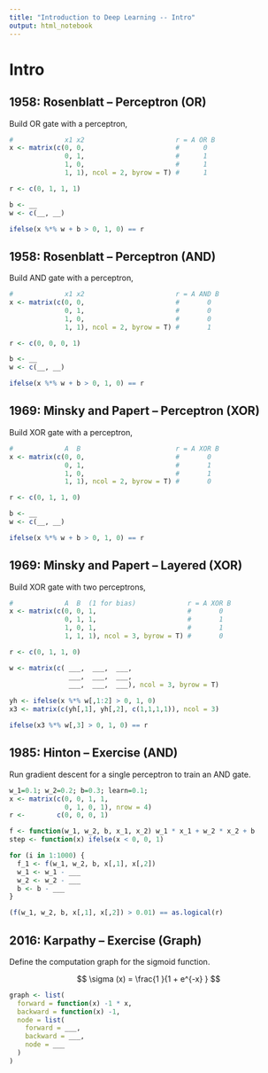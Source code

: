 ```yaml
---
title: "Introduction to Deep Learning -- Intro"
output: html_notebook
---
```


# Intro

## 1958: Rosenblatt -- Perceptron (OR)

Build OR gate with a perceptron,

```r
#             x1 x2                       r = A OR B 
x <- matrix(c(0, 0,                       #      0
              0, 1,                       #      1
              1, 0,                       #      1
              1, 1), ncol = 2, byrow = T) #      1

r <- c(0, 1, 1, 1)

b <- __
w <- c(__, __)

ifelse(x %*% w + b > 0, 1, 0) == r
```

## 1958: Rosenblatt -- Perceptron (AND)

Build AND gate with a perceptron,

```r
#             x1 x2                       r = A AND B 
x <- matrix(c(0, 0,                       #       0
              0, 1,                       #       0
              1, 0,                       #       0
              1, 1), ncol = 2, byrow = T) #       1

r <- c(0, 0, 0, 1)

b <- __
w <- c(__, __)

ifelse(x %*% w + b > 0, 1, 0) == r
```

## 1969: Minsky and Papert -- Perceptron (XOR)

Build XOR gate with a perceptron,

```r
#             A  B                        r = A XOR B 
x <- matrix(c(0, 0,                       #       0
              0, 1,                       #       1
              1, 0,                       #       1
              1, 1), ncol = 2, byrow = T) #       0

r <- c(0, 1, 1, 0)

b <- __
w <- c(__, __)

ifelse(x %*% w + b > 0, 1, 0) == r
```

## 1969: Minsky and Papert -- Layered (XOR)

Build XOR gate with two perceptrons,

```r
#             A  B  (1 for bias)             r = A XOR B 
x <- matrix(c(0, 0, 1,                       #       0
              0, 1, 1,                       #       1
              1, 0, 1,                       #       1
              1, 1, 1), ncol = 3, byrow = T) #       0

r <- c(0, 1, 1, 0)

w <- matrix(c( ___,  ___,  ___,
               ___,  ___,  ___,
               ___,  ___,  ___), ncol = 3, byrow = T)
              
yh <- ifelse(x %*% w[,1:2] > 0, 1, 0)
x3 <- matrix(c(yh[,1], yh[,2], c(1,1,1,1)), ncol = 3)

ifelse(x3 %*% w[,3] > 0, 1, 0) == r
```

## 1985: Hinton -- Exercise (AND)

Run gradient descent for a single perceptron to train an AND gate.

```r
w_1=0.1; w_2=0.2; b=0.3; learn=0.1;
x <- matrix(c(0, 0, 1, 1,
              0, 1, 0, 1), nrow = 4)
r <-        c(0, 0, 0, 1)

f <- function(w_1, w_2, b, x_1, x_2) w_1 * x_1 + w_2 * x_2 + b
step <- function(x) ifelse(x < 0, 0, 1)
```

```r
for (i in 1:1000) {
  f_1 <- f(w_1, w_2, b, x[,1], x[,2])
  w_1 <- w_1 - ___
  w_2 <- w_2 - ___
  b <- b - ___
}

(f(w_1, w_2, b, x[,1], x[,2]) > 0.01) == as.logical(r)
```

## 2016: Karpathy -- Exercise (Graph)

Define the computation graph for the sigmoid function.

$$ \sigma (x) =  \frac{1 }{1 + e^{-x} } $$

```r
graph <- list(
  forward = function(x) -1 * x,
  backward = function(x) -1,
  node = list(
    forward = ___,
    backward = ___,
    node = ___
  )
)
```